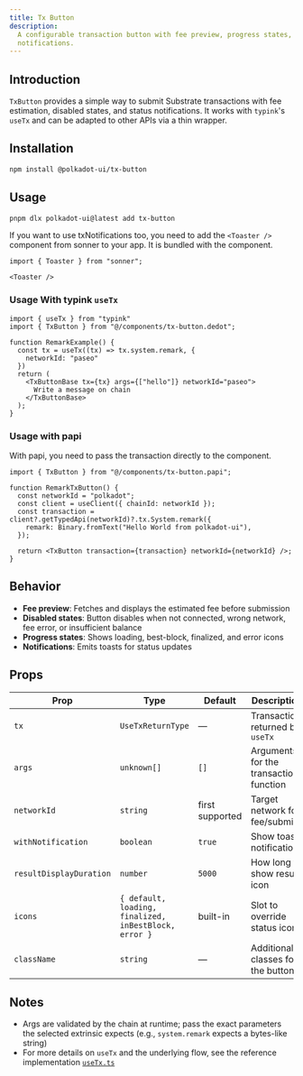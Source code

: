 ```yaml
---
title: Tx Button
description:
  A configurable transaction button with fee preview, progress states, and
  notifications.
---
```



## Introduction

`TxButton` provides a simple way to submit Substrate transactions with fee
estimation, disabled states, and status notifications. It works with `typink`'s
`useTx` and can be adapted to other APIs via a thin wrapper.

## Installation

```bash
npm install @polkadot-ui/tx-button
```

## Usage

```bash
pnpm dlx polkadot-ui@latest add tx-button
```

If you want to use txNotifications too, you need to add the `<Toaster />` component from sonner to your app. It is bundled with the component.

```tsx
import { Toaster } from "sonner";

<Toaster />
```

### Usage With typink `useTx`

```tsx
import { useTx } from "typink"
import { TxButton } from "@/components/tx-button.dedot";

function RemarkExample() { 
  const tx = useTx((tx) => tx.system.remark, {
    networkId: "paseo"
  })
  return (
    <TxButtonBase tx={tx} args={["hello"]} networkId="paseo">
      Write a message on chain
    </TxButtonBase>
  );
}
```

### Usage with papi

With papi, you need to pass the transaction directly to the component.

```tsx
import { TxButton } from "@/components/tx-button.papi";

function RemarkTxButton() {
  const networkId = "polkadot";
  const client = useClient({ chainId: networkId });
  const transaction = client?.getTypedApi(networkId)?.tx.System.remark({
    remark: Binary.fromText("Hello World from polkadot-ui"),
  });

  return <TxButton transaction={transaction} networkId={networkId} />;
}

```

## Behavior

- **Fee preview**: Fetches and displays the estimated fee before submission
- **Disabled states**: Button disables when not connected, wrong network, fee error, or insufficient balance
- **Progress states**: Shows loading, best-block, finalized, and error icons
- **Notifications**: Emits toasts for status updates

## Props

| Prop | Type | Default | Description |
|------|------|---------|-------------|
| `tx` | `UseTxReturnType` | — | Transaction returned by `useTx` |
| `args` | `unknown[]` | `[]` | Arguments for the transaction function |
| `networkId` | `string` | first supported | Target network for fee/submit |
| `withNotification` | `boolean` | `true` | Show toast notifications |
| `resultDisplayDuration` | `number` | `5000` | How long to show result icon |
| `icons` | `{ default, loading, finalized, inBestBlock, error }` | built-in | Slot to override status icons |
| `className` | `string` | — | Additional classes for the button |

## Notes

- Args are validated by the chain at runtime; pass the exact parameters the selected extrinsic expects (e.g., `system.remark` expects a bytes-like string)
- For more details on `useTx` and the underlying flow, see the reference implementation [`useTx.ts`](https://github.com/dedotdev/typink/blob/main/packages/typink/src/hooks/useTx.ts)


```
